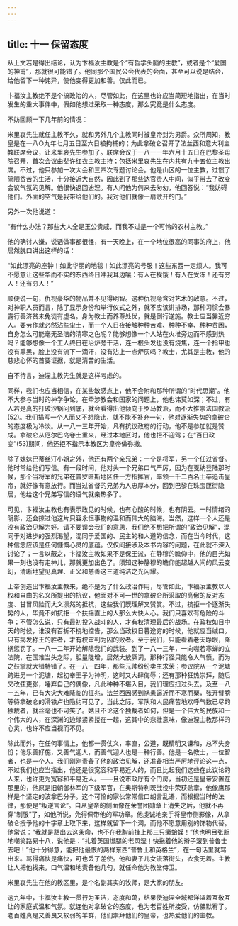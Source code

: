 ```yaml
---
---
---
```

title: 十一 保留态度
---





从上文若是得出结论，认为卞福汝主教是个“有哲学头脑的主教”，或者是个“爱国的神甫”，那就很可能错了。他同那个国民公会代表的会面，甚至可以说是结合，给他留下一种诧异，使他变得更加和善。仅此而已。

卞福汝主教绝不是个搞政治的人，尽管如此，在这里也许应当简短地指出，在当时发生的重大事件中，假如他想过采取一种态度，那么究竟是什么态度。

不妨回顾一下几年前的情况：

米里哀先生就任主教不久，就和另外几个主教同时被皇帝封为男爵。众所周知，教皇是在一八○九年七月五日至六日被拘捕的；为此拿破仑召开了法兰西和意大利主教联席会议，让米里哀先生参加了。联席会议于一八一一年六月十五日在巴黎圣母院召开，首次会议由斐许红衣主教主持；包括米里哀先生在内共有九十五位主教出席。不过，他只参加一次大会和三四次专题讨论会。他是山区的一位主教，过惯了简陋贫苦的生活，十分接近大自然，因此到了那些达官贵人中间，似乎带去了改变会议气氛的见解。他很快返回迪涅。有人问他为何来去匆匆，他回答说：“我妨碍他们。外面的空气是我带给他们的。我对他们就像一扇敞开的门。”

另外一次他说道：

“有什么办法？那些大人全是王公贵戚，而我不过是一个可怜的农村主教。”

他的确讨人嫌，说话做事都很怪，有一天晚上，在一个地位很高的同事的府上，他居然脱口讲出这样的话：

“如此漂亮的座钟！如此华丽的地毯！如此漂亮的号服！这些东西一定烦人。我可不愿意让这些华而不实的东西终日冲我耳边嚷：有人在挨饿！有人在受冻！还有穷人！还有穷人！”

顺便说一句，仇视豪华的物品并不见得明智。这种仇视隐含对艺术的敌意。不过，对神职人员而言，除了显示身份和举行仪式之外，就不应该讲排场，那种习惯会暴露行善济贫未免徒有虚名。身为教士而养尊处优，就是倒行逆施。教士应当靠近穷人。要劳作就必然沾些尘土，而一个人日夜接触种种苦难、种种不幸、种种贫困，自身怎么可能毫无圣洁的清寒之色呢？能够想像一个人站在火堆旁边而不感到热吗？能够想像一个工人终日在冶炉旁干活，连一根头发也没有烧焦，连一个指甲也没有熏黑，脸上没有流下一滴汗，没有沾上一点炉灰吗？教士，尤其是主教，他的慈悲心怀的首要证据，就是清苦的生活。

自不待言，迪涅主教先生就是这样考虑的。

同样，我们也应当相信，在某些敏感点上，他不会附和那种所谓的“时代思潮”。他不大参与当时的神学争论，在牵涉教会和国家的问题上，他也讳莫如深；不过，有人若是真的打破沙锅问到底，就会看得出他倾向于罗马教派，而不大推崇法国教派(52)。我们描写一个人而又不想隐讳，就不能不补充一句，他对逐渐失势的拿破仑的态度极为冷淡。从一八一三年开始，凡有抗议政府的行动，他不是参加就是赞成。拿破仑从厄尔巴岛卷土重来，经过本地区时，他也拒不迎驾；在“百日政变”(53)期间，他还拒不指示本教区为皇帝做弥撒。

除了妹妹巴蒂丝汀小姐之外，他还有两个亲兄弟：一个是将军，另一个任过省督。他时常给他们写信。有一段时间，他对头一个兄弟口气严厉，因为在戛纳登陆那时候，那个当将军的兄弟在普罗旺斯地区任一方指挥官，率领一千二百名士卒追击皇帝，就好像有意放行。而当过省督的兄弟为人忠厚本分，回到巴黎在珠宝匣街隐居，他给这个兄弟写信的语气就亲热多了。

可见，卞福汝主教也有表示政见的时候，也有心酸的时候，也有阴云。一时情绪的阴影，还会掠过他这片只容永恒事物的温和而伟大的脑海。当然，这样一个人还是没有政治见解为好。请不要误会我们的意思，我们绝不想把所谓的“政治见解”，混同于对进步的强烈渴望，混同于爱国的、民主的和人道的信念，而在当今时代，这种信念应该是任何慷慨心灵的底蕴。仅仅间接涉及本书内容的问题，在此就不深入讨论了；一言以蔽之，卞福汝主教如果不是保王派，在静穆的瞻仰中，他的目光如果一刻也没有走神儿，那就更加出色了。须知这种静穆的瞻仰能超越人间的风云变幻，清晰地望见真理、正义和慈善这三道纯洁之光闪耀。

上帝创造出卞福汝主教来，绝不是为了什么政治作用，尽管如此，卞福汝主教以人权和自由的名义所提出的抗议，他面对不可一世的拿破仑所采取的高傲的反对态度、甘冒风险而大义凛然的抵抗，这些我们既理解又赞赏。不过，抗拒一个逐渐失势的人，毕竟不如抗拒一个扶摇直上的人那么大快人心。我们只喜欢有危险的斗争；不管怎么说，只有最初投入战斗的人，才有权清理最后的战场。在政权如日中天的时候，谁没有百折不挠地控告，那么当政权日暮途穷的时候，他就应当缄口。只有揭发称王的胜者，才有权审判为囚的败者。至于我们，只能看着老天睁眼，降祸惩罚了。一八一二年开始解除我们的武装。到了一八一三年，一向噤若寒蝉的立法院，在国难当头之际，胆量陡增，居然大放厥词，那种行径只能令人气愤，而为之鼓掌就大错特错了。在一八一四年，那些元帅纷纷卖主求荣；参议院从一个泥塘跨进另一个泥塘，起初奉王子为神明，这时又大肆侮辱；还有那种狂热崇拜，随后又改弦更张，唾弃自己的偶像，凡此种种不堪入目，我们理应扭过头去。及至一八一五年，已有大灾大难降临的征兆，法兰西因感到祸患逼近而不寒而栗，张开臂膀等待拿破仑的滑铁卢也隐约可见了，当此之际，军队和人民痛苦地欢呼气数已尽的独裁者，就丝毫也不可笑了。姑且不论这个独裁者如何，但是一个伟大的民族和一个伟大的人，在深渊的边缘紧紧搂在一起，这其中的悲壮意味，像迪涅主教那样的心灵，也许不应当视而不见。

除此而外，在任何事情上，他都一贯仗义，率直，公道，既精明又谦和，总不失身份；他乐善好施，又善气迎人，而善气迎人也是一种行善。他是一名教士，一位智者，也是一个人。我们刚刚责备了他的政治见解，还准备相当严厉地评论这一点，不过我们也应当指出，他还是很宽容和平易近人的，而且比起我们这些在此议论的人来，也许更为宽容和平易近人。——且说市政厅有个门房，当初还是皇帝安置在那里的，他原是旧朝御林军的下级军官，在奥斯特利茨战役中荣获勋章，他像鹰那样是个坚定的波拿巴分子。这个可怜的家伙常常信口胡言乱语，而根据当时的法律，那便是“叛逆言论”。自从皇帝的侧面像在荣誉团勋章上消失之后，他就不再穿“制服”了，如他所说，免得佩带他的军功章。他虔诚地亲手将皇帝侧影像，从拿破仑授予他的十字章上取下来，这样就留下一个洞，而他不愿意用别的饰物代替。他常说：“我就是豁出去这条命，也不在我胸前挂上那三只癞蛤蟆！”他也明目张胆地嘲笑路易十八，说他是：“扎着英国绑腿的老风湿！快拖着他的辫子滚到普鲁士去吧！”他十分得意，能把他最恨的两样东西“普鲁士和英格兰”，在一句话里就骂出来。骂得痛快是痛快，可也丢了差使。他和妻子儿女流落街头，衣食无着。主教让人把他找来，口气温和地责备他几句，就任命他为教堂侍卫。

米里哀先生在他的教区里，是个名副其实的牧师，是大家的朋友。

这九年中，卞福汝主教一贯行为圣洁，态度和蔼，结果使迪涅全城都洋溢着互敬互让的家庭式温和气氛。就连他对拿破仑的态度，也为老百姓所接受，仿佛默宥了。老百姓真是又善良又软弱的羊群，他们崇拜他们的皇帝，也热爱他们的主教。